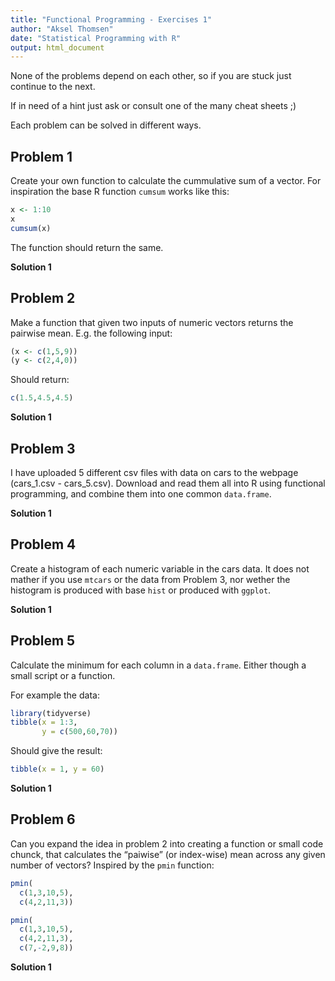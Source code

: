 ```yaml
---
title: "Functional Programming - Exercises 1"
author: "Aksel Thomsen"
date: "Statistical Programming with R"
output: html_document
---
```


None of the problems depend on each other, so if you are stuck just continue to the next.

If in need of a hint just ask or consult one of the many cheat sheets ;)

Each problem can be solved in different ways.

## Problem 1

Create your own function to calculate the cummulative sum of a vector.
For inspiration the base R function `cumsum` works like this:

```r
x <- 1:10
x
cumsum(x)
```

The function should return the same.

**Solution 1**

## Problem 2

Make a function that given two inputs of numeric vectors returns the pairwise mean.
E.g. the following input:

```r
(x <- c(1,5,9))
(y <- c(2,4,0))
```

Should return:

```r
c(1.5,4.5,4.5)
```

**Solution 1**

## Problem 3

I have uploaded 5 different csv files with data on cars to the webpage (cars_1.csv - cars_5.csv).
Download and read them all into R using functional programming, and combine them into one common `data.frame`.

**Solution 1**

## Problem 4

Create a histogram of each numeric variable in the cars data.
It does not mather if you use `mtcars` or the data from Problem 3, nor wether the histogram is produced with base `hist` or produced with `ggplot`.

**Solution 1**

## Problem 5

Calculate the minimum for each column in a `data.frame`. Either though a small script or a function.

For example the data:

```r
library(tidyverse)
tibble(x = 1:3,
       y = c(500,60,70))
```

Should give the result:

```r
tibble(x = 1, y = 60)
```

**Solution 1**

## Problem 6

Can you expand the idea in problem 2 into creating a function or small code chunck, that calculates the "paiwise" (or index-wise) mean across any given number of vectors?
Inspired by the `pmin` function:

```r
pmin(
  c(1,3,10,5), 
  c(4,2,11,3))

pmin(
  c(1,3,10,5),
  c(4,2,11,3),
  c(7,-2,9,8))
```

**Solution 1**

